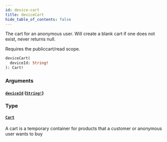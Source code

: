```yaml
---
id: device-cart
title: deviceCart
hide_table_of_contents: false
---
```



The cart for an anonymous user. Will create a blank cart if one does not exist, never returns null.
            
Requires the publiccart/read scope.

```graphql
deviceCart(
  deviceId: String!
): Cart!
```


### Arguments

#### [`deviceId`](#) ([`String!`](/demand/api/graphql-storefront/reference/scalars/string))




### Type

#### [`Cart`](/demand/api/graphql-storefront/reference/objects/cart)

A cart is a temporary container for products that a customer or anonymous user wants to buy




